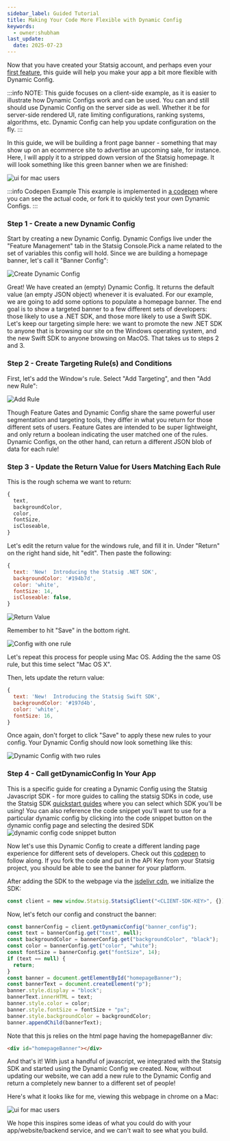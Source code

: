 ```yaml
---
sidebar_label: Guided Tutorial
title: Making Your Code More Flexible with Dynamic Config
keywords:
  - owner:shubham
last_update:
  date: 2025-07-23
---
```


Now that you have created your Statsig account, and perhaps even your [first feature](/guides/first-feature), this guide will help you make your app a bit more flexible with Dynamic Config.

:::info
NOTE: This guide focuses on a client-side example, as it is easier to illustrate how Dynamic Configs work and can be used. You can and still should use
Dynamic Config on the server side as well. Whether it be for server-side rendered UI, rate limiting configurations, ranking systems, algorithms, etc. Dynamic Config can help you update configuration on the fly.
:::

In this guide, we will be building a front page banner - something that may show up on an ecommerce site to advertise an upcoming sale, for instance.
Here, I will apply it to a stripped down version of the Statsig homepage. It will look something like this green banner when we are finished:

![ui for mac users](https://github.com/user-attachments/assets/b82e808a-99b5-4922-90f7-727d9e5d942a)

:::info Codepen Example
This example is implemented in [a codepen](https://codepen.io/tore-statsig/pen/mdWEajo) where you can see the actual code, or fork it to quickly test your own Dynamic Configs.
:::

### Step 1 - Create a new Dynamic Config

Start by creating a new Dynamic Config. Dynamic Configs live under the "Feature Management" tab in the Statsig Console.Pick a name related to the set of variables this config will hold. Since we are building a homepage banner, let's call it "Banner Config":

![Create Dynamic Config](https://github.com/user-attachments/assets/c0564d86-a83c-45c7-a3c3-62397ae00448)

Great! We have created an (empty) Dynamic Config. It returns the default value (an empty JSON object) whenever it is evaluated. For our example, we are going to add some options to populate a homepage banner. The end goal is to show a targeted banner to a few different sets of developers: those likely to use a .NET SDK, and those more likely to use a Swift SDK. Let's keep our targeting simple here: we want to promote the new .NET SDK to anyone that is browsing our site on the Windows operating system, and the new Swift SDK to anyone browsing on MacOS. That takes us to steps 2 and 3.

### Step 2 - Create Targeting Rule(s) and Conditions

First, let's add the Window's rule. Select "Add Targeting", and then "Add new Rule":

![Add Rule](https://github.com/user-attachments/assets/9011708a-24e0-43c9-8e4d-468d57476413)

Though Feature Gates and Dynamic Config share the same powerful user segmentation and targeting tools, they differ in what you return for those different sets of users. Feature Gates are intended to be super lightweight, and only return a boolean indicating the user matched one of the rules. Dynamic Configs, on the other hand, can return a different JSON blob of data for each rule!

### Step 3 - Update the Return Value for Users Matching Each Rule

This is the rough schema we want to return:

```js
{
  text,
  backgroundColor,
  color,
  fontSize,
  isCloseable,
}
```

Let's edit the return value for the windows rule, and fill it in. Under "Return" on the right hand side, hit "edit". Then paste the following:

```js
{
  text: 'New!  Introducing the Statsig .NET SDK',
  backgroundColor: '#194b7d',
  color: 'white',
  fontSize: 14,
  isCloseable: false,
}
```

![Return Value](https://github.com/user-attachments/assets/a2dc7b2a-98f4-4570-86db-34b390d80a89)

Remember to hit "Save" in the bottom right.

![Config with one rule](https://github.com/user-attachments/assets/b6e0eb73-c623-4a05-b605-ad9eb2c42792)

Let's repeat this process for people using Mac OS. Adding the the same OS rule, but this time select "Mac OS X".

Then, lets update the return value:

```js
{
  text: 'New!  Introducing the Statsig Swift SDK',
  backgroundColor: '#197d4b',
  color: 'white',
  fontSize: 16,
}
```

Once again, don't forget to click "Save" to apply these new rules to your config. Your Dynamic Config should now look something like this:

![Dynamic Config with two rules](https://github.com/user-attachments/assets/a04575a8-6afb-4380-8cb6-77052a2d5943)

### Step 4 - Call getDynamicConfig In Your App

This is a specific guide for creating a Dynamic Config using the Statsig Javascript SDK - for more guides to calling the statsig SDKs in code, use the Statsig SDK [quickstart guides](https://docs.statsig.com/sdks/quickstart) where you can select which SDK you'll be using!
You can also reference the code snippet you'll want to use for a particular dynamic config by clicking into the code snippet button on the dynamic config page and selecting the desired SDK
![dynamic config code snippet button](https://graphite-user-uploaded-assets-prod.s3.amazonaws.com/CbjKvuo40oMU45psWLvG/8211d6ea-db5f-448b-9589-e112de3ac4b2.png)

Now let's use this Dynamic Config to create a different landing page experience for different sets of developers. Check out this [codepen](https://codepen.io/tore-statsig/pen/mdWEajo) to follow along. If you fork the code and put in the API Key from your Statsig project, you should be able to see the banner for your platform.

After adding the SDK to the webpage via the [jsdelivr cdn](https://www.jsdelivr.com/package/npm/@statsig/js-client), we initialize the SDK:

```js
const client = new window.Statsig.StatsigClient("<CLIENT-SDK-KEY>", {});
```

Now, let's fetch our config and construct the banner:

```js
const bannerConfig = client.getDynamicConfig("banner_config");
const text = bannerConfig.get("text", null);
const backgroundColor = bannerConfig.get("backgroundColor", "black");
const color = bannerConfig.get("color", "white");
const fontSize = bannerConfig.get("fontSize", 14);
if (text == null) {
  return;
}
const banner = document.getElementById("homepageBanner");
const bannerText = document.createElement("p");
banner.style.display = "block";
bannerText.innerHTML = text;
banner.style.color = color;
banner.style.fontSize = fontSize + "px";
banner.style.backgroundColor = backgroundColor;
banner.appendChild(bannerText);
```

Note that this js relies on the html page having the homepageBanner div:

```html
<div id="homepageBanner"></div>
```

And that's it! With just a handful of javascript, we integrated with the Statsig SDK and started using the Dynamic Config we created. Now, without updating our website, we can add a new rule to the Dynamic Config and return a completely new banner to a different set of people!

Here's what it looks like for me, viewing this webpage in chrome on a Mac:

![ui for mac users](https://github.com/user-attachments/assets/b82e808a-99b5-4922-90f7-727d9e5d942a)

We hope this inspires some ideas of what you could do with your app/website/backend service, and we can't wait to see what you build.

